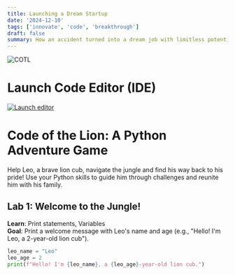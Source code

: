 ```yaml
---
title: Launching a Dream Startup
date: '2024-12-10'
tags: ['innovate', 'code', 'breakthrough']
draft: false
summary: How an accident turned into a dream job with limitless potential. 
---
```


![COTL](/static/images/cotl.png)

# Launch Code Editor (IDE)

[![Launch editor](https://vercel.com/button)](https://www.online-python.com/)

# Code of the Lion: A Python Adventure Game
Help Leo, a brave lion cub, navigate the jungle and find his way back to his pride! Use your Python skills to guide him through challenges and reunite him with his family.

## Lab 1: Welcome to the Jungle!
**Learn**: Print statements, Variables  
**Goal**: Print a welcome message with Leo's name and age (e.g., "Hello! I'm Leo, a 2-year-old lion cub").

```python
leo_name = "Leo"
leo_age = 2
print(f"Hello! I'm {leo_name}, a {leo_age}-year-old lion cub.")
```
